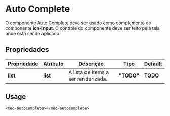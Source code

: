 
<Meta title="Components/Global/Auto Complete/Usage" />

# Auto Complete

O componente Auto Complete deve ser usado como complemento do componente **ion-input**. O controle do componente deve ser feito pela tela onde esta sendo aplicado.

## Propriedades

| Propriedade  | Atributo | Descrição                            | Tipo       | Default  |
| ------------ | -------- | ------------------------------------ | ---------- | -------- |
| **list**     | **list** | A lista de items a ser renderizada.  | **"TODO"** | **TODO** |

## Usage

```
<med-autocomplete></med-autocomplete>
```
